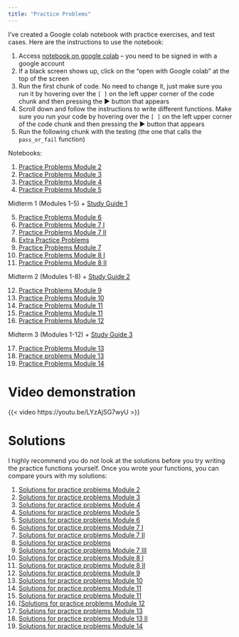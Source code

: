 ```yaml
---
title: "Practice Problems"
---
```


I've created a Google colab notebook with practice exercises, and test cases. Here are the instructions to use the notebook:

1.  Access [notebook on google colab](https://colab.research.google.com/drive/1MbDAENQkgXuCXwZWkb7ru589U-0pWEuf?usp=sharing) -- you need to be signed in with a google account
2.  If a black screen shows up, click on the "open with Google colab" at the top of the screen
3.  Run the first chunk of code. No need to change it, just make sure you run it by hovering over the `[ ]` on the left upper corner of the code chunk and then pressing the ► button that appears
4.  Scroll down and follow the instructions to write different functions. Make sure you run your code by hovering over the `[ ]` on the left upper corner of the code chunk and then pressing the ► button that appears
5.  Run the following chunk with the testing (the one that calls the `pass_or_fail` function)

Notebooks:

1.  [Practice Problems Module 2](https://colab.research.google.com/drive/1MbDAENQkgXuCXwZWkb7ru589U-0pWEuf?usp=sharing)
2.  [Practice Problems Module 3](https://colab.research.google.com/drive/1xiy29NCz8eDEj6oUka1R3ClZLlbDGQU6?usp=sharing)
3.  [Practice Problems Module 4](https://colab.research.google.com/drive/1kvtwM7BI0oRe4SQwPseEPGHZBNGSPfC_?usp=sharing)
4.  [Practice Problems Module   5](https://colab.research.google.com/drive/1t6KM7sWKXAocI6voVTJUohL701lgUrka#scrollTo=fRl8yxnyOtQh)

Midterm 1 (Modules 1-5) + [Study Guide 1](pdfs/study-guide-1.pdf)

5.  [Practice Problems Module 6](https://colab.research.google.com/drive/1VPJpoTznvYNmbYtgutE-oH2EH05uB-0z?usp=sharing)
6.  [Practice Problems Module 7 I](https://colab.research.google.com/drive/1UYy4lNegTp0P-A2pRCiJTsEHr2sXBfgY?usp=sharing)
7.  [Practice Problems Module 7 II](https://colab.research.google.com/drive/1mVFmcnLB8Gh10YC-jCHII6h5hQosZL60?usp=sharing)
8.  [Extra Practice Problems](https://colab.research.google.com/drive/11AgR-vi5nAxHvZIKrJF9AwHmzOjZe7IC?usp=sharing)
9.  [Practice Problems Module 7 ](https://colab.research.google.com/drive/1c4puLIos5zlCQn6I-W5hjb6wKRZmqCc9?usp=sharing)
10.  [Practice Problems Module 8 I](https://colab.research.google.com/drive/1ZVT8M3FE9G9AHhoRs9uxpYan6gCzoTFr?usp=sharing)
11.  [Practice Problems Module 8 II](https://colab.research.google.com/drive/1PGFcwTIU-z6wWq2Yk9iZodiiExssZIXE?usp=sharing)

Midterm 2 (Modules 1-8) + [Study Guide 2](pdfs/study-guide-2.pdf)

12. [Practice Problems Module 9](https://colab.research.google.com/drive/1TaQ3qQH7GLiJ_3TyO7cnP3gWJgKLPewl?usp=sharing)
13. [Practice Problems Module 10](https://colab.research.google.com/drive/1kiOrOrbqIDpk251VvT7c6au9_HDAsI40?usp=sharing)
14. [Practice Problems Module 11](https://colab.research.google.com/drive/1BwTHKQA7igraUvfhJqe3aqMwbIk_xOgL?usp=sharing)
15. [Practice Problems Module 11](https://colab.research.google.com/drive/1qR0y_vaAkk21v_PdK1aVzpBzC9o7cEl-?usp=sharing)
16. [Practice Problems Module 12](https://colab.research.google.com/drive/1MrMXHORXoNGarSataOih0cP6lHSUDgdb?usp=sharing)

Midterm 3 (Modules 1-12) + [Study Guide 3](pdfs/study-guide-3.pdf)

17. [Practice Problems Module 13](https://colab.research.google.com/drive/1_eVARSVE203JFI7xe1YvEEeZCPMpaDSS?usp=sharing)
18. [Practice problems Module 13](https://colab.research.google.com/drive/1-mSE4alNCXCef4RrcOOhg1pQH4xvs47l?usp=sharing)
19. [Practice Problems Module 14](https://colab.research.google.com/drive/1ut8vRtGFOR-fRL82zyOyhTXgcybelyz4?usp=sharing)


# Video demonstration

{{< video https://youtu.be/LYzAjSG7wyU >}}

# Solutions

I highly recommend you do not look at the solutions before you try writing the practice functions yourself. Once you wrote your functions, you can compare yours with my solutions:

1.  [Solutions for practice problems Module 2](https://colab.research.google.com/drive/1jlywr21JkF71BGbUjWywj9V4MIMVZx5B?usp=sharing)
2.  [Solutions for practice problems Module 3](https://colab.research.google.com/drive/1WIKWdyn0A5ZZdbDmEmNcHYcMz4z5u9PN?usp=sharing)
3.  [Solutions for practice problems Module 4](https://drive.google.com/file/d/1YEHH9MtxRDY8yE3MpXpH6CqvVwCe-0U0/view?usp=sharing)
4.  [Solutions for practice problems Module 5](https://colab.research.google.com/drive/187uSylp7MKz-IEJcz0lCfvs15dU7h0Tj#scrollTo=mgg7n-LuOfRQ)
5.  [Solutions for practice problems Module 6](https://colab.research.google.com/drive/1-PNhESrktHLv_qjoVPNHaxu1tsMrVih3?usp=sharing)
6.  [Solutions for practice problems Module 7 I](https://colab.research.google.com/drive/1QIyd4m30wahwwNLlER1XH_geR6DCgAEW?usp=sharing)
7.  [Solutions for practice problems Module 7 II](https://colab.research.google.com/drive/19B1QBcdHIejQTAUPywcdHP98sOy4ym9Z?usp=sharing)
8. [Solutions for practice problems](https://colab.research.google.com/drive/12r-TZ0Tb7hjuJmQ5CL4Tz9ibSwp48jht?usp=sharing)
9.  [Solutions for practice problems Module 7 III](https://colab.research.google.com/drive/10Xd842SCvVmH750lkNts-A0vrM9ZEahF?usp=sharing)
10.  [Solutions for practice problems Module 8 I](https://colab.research.google.com/drive/1ve_JnJ8iDUYBkJw_dfD168S67RdLVNdC?usp=sharing)
11.  [Solutions for practice problems Module 8 II ](https://colab.research.google.com/drive/10wXYz9rIC1ztE_3tjxlTd3oGSeiboeSZ?usp=sharing)
12. [Solutions for practice problems Module 9 ](https://colab.research.google.com/drive/15W4u4MTV2ycvsi1-uwSnP_W5zVClyZ8l?usp=sharing)
13. [Solutions for practice problems Module 10](https://colab.research.google.com/drive/1Ksl6e-IqA4vBbW2FKO1m-2El3OHdjYWZ?usp=sharing)
14. [Solutions for practice problems Module 11](https://colab.research.google.com/drive/1A7ByV6PL9EqaxGdnpAi2u2CtYQSPPNWM?usp=sharing)
15. [Solutions for practice problems Module 11](https://colab.research.google.com/drive/15oIYSIcy_Gmy7G3fjT3euTs88iKB0uEW?usp=sharing)
16. [[Solutions for practice problems Module 12](https://colab.research.google.com/drive/1lUzIFEXKBdEC4AIzKwMKQBry2XwJPMyv?usp=sharing)
17. [Solutions for practice problems Module 13](https://colab.research.google.com/drive/16CrcBq0jrk6Ch5Bpno_kIEiIIWcuhzKh?usp=sharing)
18. [Solutions for practice problems Module 13 II](https://colab.research.google.com/drive/1EcqLHFg-VC5domigMQvaLz1TUbD6LBNX?usp=sharing)
19. [Solutions for practice problems Module 14](https://colab.research.google.com/drive/17TlFnRj9689JAK1KzvmLT_qWm8lQVJeH?usp=sharing)